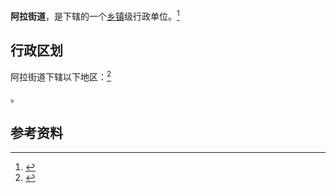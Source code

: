 {{中国乡级行政区|53/01/11/010/000}}

'''阿拉街道'''，是{{PRC admin/fullname|53/01/11/010/000|3}}下辖的一个[[乡镇|乡镇]]级行政单位。<ref>{{PRC admin/ref sgc|{{PRC admin/parent|53/01/11/010/000}}}}</ref>

== 行政区划 ==

阿拉街道下辖以下地区：<ref>{{PRC admin/ref sgc|53/01/11/010/000}}</ref>

{{PRC admin/children|53/01/11/010/000}}。

== 参考资料 ==

{{reflist}}

{{行政区划小作品}}
{{PRC admin/navcat|53/01/11/010/000}}